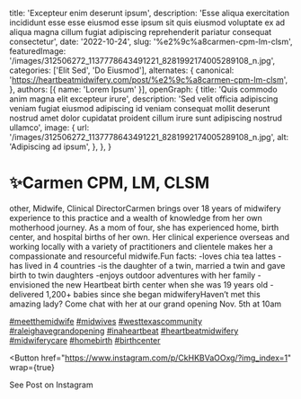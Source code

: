   title: 'Excepteur enim deserunt ipsum',
  description: 'Esse aliqua exercitation incididunt esse esse eiusmod esse ipsum sit quis eiusmod voluptate ex ad aliqua magna cillum fugiat adipiscing reprehenderit pariatur consequat consectetur',
  date: '2022-10-24',
  slug: '%e2%9c%a8carmen-cpm-lm-clsm',
  featuredImage: '/images/312506272_1137778643491221_8281992174005289108_n.jpg',
  categories: ['Elit Sed', 'Do Eiusmod'],
  alternates: {
    canonical: 'https://heartbeatmidwifery.com/post/%e2%9c%a8carmen-cpm-lm-clsm',
  },
  authors: [{ name: 'Lorem Ipsum' }],
  openGraph: {
    title: 'Quis commodo anim magna elit excepteur irure',
    description: 'Sed velit officia adipiscing veniam fugiat eiusmod adipiscing id veniam consequat mollit deserunt nostrud amet dolor cupidatat proident cillum irure sunt adipiscing nostrud ullamco',
    image: {
      url: '/images/312506272_1137778643491221_8281992174005289108_n.jpg',
      alt: 'Adipiscing ad ipsum',
    },
  },
}


# ✨Carmen CPM, LM, CLSM

<Gallery>
  <GalleryItem
    src="/images/312506272_1137778643491221_8281992174005289108_n.jpg"
    size="large"
  />
  <GalleryItem
    src="/images/312556535_873350770712185_80951790363417482_n.jpg"
    size="large"
  />
</Gallery>

other, Midwife, Clinical DirectorCarmen brings over 18 years of midwifery experience to this practice and a wealth of knowledge from her own motherhood journey. As a mom of four, she has experienced home, birth center, and hospital births of her own. Her clinical experience overseas and working locally with a variety of practitioners and clientele makes her a compassionate and resourceful midwife.Fun facts: -loves chia tea lattes -has lived in 4 countries -is the daughter of a twin, married a twin and gave birth to twin daughters -enjoys outdoor adventures with her family -envisioned the new Heartbeat birth center when she was 19 years old -delivered 1,200+ babies since she began midwiferyHaven’t met this amazing lady? Come chat with her at our grand opening Nov. 5th at 10am

[#meetthemidwife](https://www.instagram.com/explore/tags/meetthemidwife/) [#midwives](https://www.instagram.com/explore/tags/midwives/) [#westtexascommunity](https://www.instagram.com/explore/tags/westtexascommunity/) [#raleighavegrandopening](https://www.instagram.com/explore/tags/raleighavegrandopening/) [#inaheartbeat](https://www.instagram.com/explore/tags/inaheartbeat/) [#heartbeatmidwifery](https://www.instagram.com/explore/tags/heartbeatmidwifery/) [#midwiferycare](https://www.instagram.com/explore/tags/midwiferycare/) [#homebirth](https://www.instagram.com/explore/tags/homebirth/) [#birthcenter](https://www.instagram.com/explore/tags/birthcenter/)

<Button
  href="https://www.instagram.com/p/CkHKBVaOOxg/?img_index=1"
  wrap={true}
>
  See Post on Instagram
</Button>
